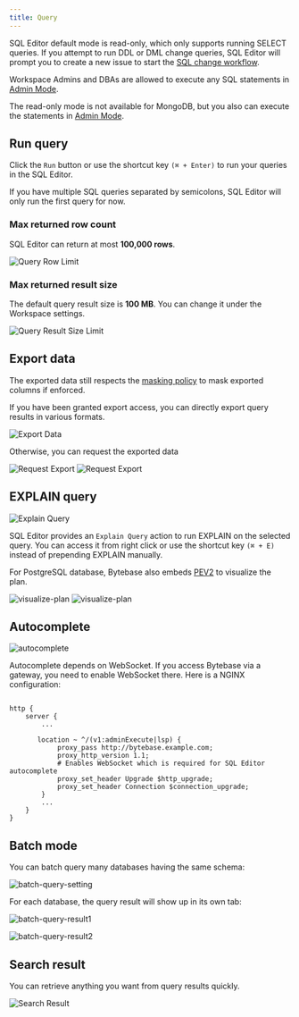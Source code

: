 ```yaml
---
title: Query
---
```


<Info>

SQL Editor default mode is read-only, which only supports running SELECT queries. If you attempt
to run DDL or DML change queries, SQL Editor will prompt you to create a new issue to start the
[SQL change workflow](/change-database/change-workflow).

Workspace Admins and DBAs are allowed to execute any SQL statements in
[Admin Mode](/sql-editor/admin-mode).

The read-only mode is not available for MongoDB, but you also can execute the statements in [Admin Mode](/sql-editor/admin-mode).

</Info>

## Run query

Click the `Run` button or use the shortcut key `(⌘ + Enter)` to run your queries in the SQL Editor.

If you have multiple SQL queries separated by semicolons, SQL Editor will only run the first query for now.

### Max returned row count

SQL Editor can return at most **100,000 rows**.

![Query Row Limit](/content/docs/sql-editor/query-row-limit.webp)

### Max returned result size

The default query result size is **100 MB**. You can change it under the Workspace settings.

![Query Result Size Limit](/content/docs/sql-editor/query-result-size-limit.webp)

## Export data

<Info>

The exported data still respects the [masking policy](/sql-editor/mask-data/) to mask exported columns if enforced.

</Info>

If you have been granted export access, you can directly export query results in various formats.

![Export Data](/content/docs/sql-editor/export-data.webp)

Otherwise, you can request the exported data

![Request Export](/content/docs/sql-editor/export-request1.webp)
![Request Export](/content/docs/sql-editor/export-request2.webp)

## EXPLAIN query

![Explain Query](/content/docs/sql-editor/explain-query.webp)

SQL Editor provides an `Explain Query` action to run EXPLAIN on the selected query. You can access it from right click or use the shortcut key `(⌘ + E)` instead of prepending EXPLAIN manually.

For PostgreSQL database, Bytebase also embeds [PEV2](https://github.com/dalibo/pev2) to visualize the plan.

![visualize-plan](/content/docs/sql-editor/explain-postgres-1.webp)
![visualize-plan](/content/docs/sql-editor/explain-postgres-2.webp)

## Autocomplete

![autocomplete](/content/docs/sql-editor/autocomplete.webp)

Autocomplete depends on WebSocket. If you access Bytebase via a gateway, you need to enable WebSocket there. Here is a NGINX configuration:

```nginx

http {
    server {
        ...

       location ~ ^/(v1:adminExecute|lsp) {
            proxy_pass http://bytebase.example.com;
            proxy_http_version 1.1;
            # Enables WebSocket which is required for SQL Editor autocomplete
            proxy_set_header Upgrade $http_upgrade;
            proxy_set_header Connection $connection_upgrade;
        }
        ...
    }
}
```

## Batch mode

<PricingPlanBlock feature_name='BATCH_QUERY' />

You can batch query many databases having the same schema:

![batch-query-setting](/content/docs/sql-editor/batch-query-setting.webp)

For each database, the query result will show up in its own tab:

![batch-query-result1](/content/docs/sql-editor/batch-query-result1.webp)

![batch-query-result2](/content/docs/sql-editor/batch-query-result2.webp)

## Search result

You can retrieve anything you want from query results quickly.

![Search Result](/content/docs/sql-editor/search-result.webp)
